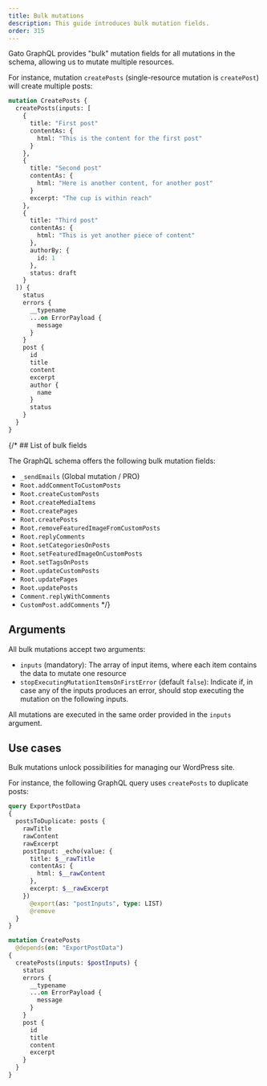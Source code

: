 ```yaml
---
title: Bulk mutations
description: This guide introduces bulk mutation fields.
order: 315
---
```


Gato GraphQL provides "bulk" mutation fields for all mutations in the schema, allowing us to mutate multiple resources.

For instance, mutation `createPosts` (single-resource mutation is `createPost`) will create multiple posts:

```graphql
mutation CreatePosts {
  createPosts(inputs: [
    {
      title: "First post"
      contentAs: {
        html: "This is the content for the first post"
      }
    },
    {
      title: "Second post"
      contentAs: {
        html: "Here is another content, for another post"
      }
      excerpt: "The cup is within reach"
    },
    {
      title: "Third post"
      contentAs: {
        html: "This is yet another piece of content"
      },
      authorBy: {
        id: 1
      },
      status: draft
    }
  ]) {
    status
    errors {
      __typename
      ...on ErrorPayload {
        message
      }
    }
    post {
      id
      title
      content
      excerpt
      author {
        name
      }
      status
    }
  }
}
```

{/* ## List of bulk fields

The GraphQL schema offers the following bulk mutation fields:

- `_sendEmails` (Global mutation / PRO)
- `Root.addCommentToCustomPosts`
- `Root.createCustomPosts`
- `Root.createMediaItems`
- `Root.createPages`
- `Root.createPosts`
- `Root.removeFeaturedImageFromCustomPosts`
- `Root.replyComments`
- `Root.setCategoriesOnPosts`
- `Root.setFeaturedImageOnCustomPosts`
- `Root.setTagsOnPosts`
- `Root.updateCustomPosts`
- `Root.updatePages`
- `Root.updatePosts`
- `Comment.replyWithComments`
- `CustomPost.addComments` */}

## Arguments

All bulk mutations accept two arguments:

- `inputs` (mandatory): The array of input items, where each item contains the data to mutate one resource
- `stopExecutingMutationItemsOnFirstError` (default `false`): Indicate if, in case any of the inputs produces an error, should stop executing the mutation on the following inputs.

All mutations are executed in the same order provided in the `inputs` argument.

## Use cases

Bulk mutations unlock possibilities for managing our WordPress site.

For instance, the following GraphQL query uses `createPosts` to duplicate posts:

```graphql
query ExportPostData
{
  postsToDuplicate: posts {
    rawTitle
    rawContent
    rawExcerpt
    postInput: _echo(value: {
      title: $__rawTitle
      contentAs: {
        html: $__rawContent
      },
      excerpt: $__rawExcerpt
    })
      @export(as: "postInputs", type: LIST)
      @remove
  }
}

mutation CreatePosts
  @depends(on: "ExportPostData")
{
  createPosts(inputs: $postInputs) {
    status
    errors {
      __typename
      ...on ErrorPayload {
        message
      }
    }
    post {
      id
      title
      content
      excerpt
    }
  }
}
```